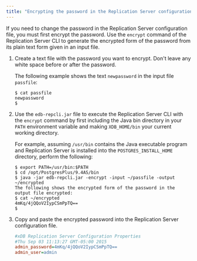 ```yaml
---
title: "Encrypting the password in the Replication Server configuration file"
---
```


<div id="encrypt_password_in_conf_file" class="registered_link"></div>

If you need to change the password in the Replication Server configuration file, you must first encrypt the password. Use the `encrypt` command of the Replication Server CLI to generate the encrypted form of the password from its plain text form given in an input file.

1.  Create a text file with the password you want to encrypt. Don't leave any white space before or after the password.

    The following example shows the text `newpassword` in the input file `passfile`:

    ```shell
    $ cat passfile
    newpassword
    $
    ```

1.  Use the `edb-repcli.jar` file to execute the Replication Server CLI with the `encrypt` command by first including the Java bin directory in your `PATH` environment variable and making `XDB_HOME/bin` your current working directory.

    For example, assuming `/usr/bin` contains the Java executable program and Replication Server is installed into the `POSTGRES_INSTALL_HOME` directory, perform the following:

    ```shell
    $ export PATH=/usr/bin:$PATH
    $ cd /opt/PostgresPlus/9.4AS/bin
    $ java -jar edb-repcli.jar -encrypt -input ~/passfile -output ~/encrypted
    The following shows the encrypted form of the password in the output file encrypted:
    $ cat ~/encrypted
    4mKq/4jQQoV2IypCSmPpTQ==
    $
    ```

1.  Copy and paste the encrypted password into the Replication Server configuration file.

    ```ini
    #xDB Replication Server Configuration Properties
    #Thu Sep 03 11:13:27 GMT-05:00 2015
    admin_password=4mKq/4jQQoV2IypCSmPpTQ==
    admin_user=admin
    ```
